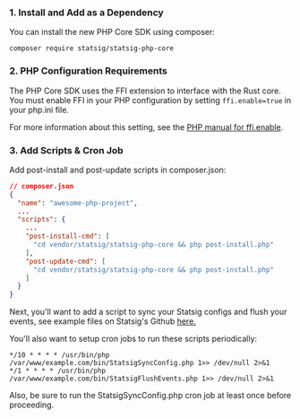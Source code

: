 
### 1. Install and Add as a Dependency
You can install the new PHP Core SDK using composer:

```shell
composer require statsig/statsig-php-core
```

### 2. PHP Configuration Requirements
The PHP Core SDK uses the FFI extension to interface with the Rust core. You must enable FFI in your PHP configuration by setting `ffi.enable=true` in your php.ini file.

For more information about this setting, see the [PHP manual for ffi.enable](https://www.php.net/manual/en/ffi.configuration.php#ini.ffi.enable).

### 3. Add Scripts & Cron Job

Add post-install and post-update scripts in composer.json: 

```json
// composer.json
{
  "name": "awesome-php-project",
  ...
  "scripts": {
    ...
    "post-install-cmd": [
      "cd vendor/statsig/statsig-php-core && php post-install.php"
    ],
    "post-update-cmd": [
      "cd vendor/statsig/statsig-php-core && php post-install.php"
    ]
  }
}
```

Next, you'll want to add a script to sync your Statsig configs and flush your events, see example files on Statsig's Github [here.](https://github.com/daniel-statsig/statsig-php-core-slim-example/tree/main/bin)

You'll also want to setup cron jobs to run these scripts periodically:

```shell
*/10 * * * * /usr/bin/php /var/www/example.com/bin/StatsigSyncConfig.php 1>> /dev/null 2>&1
*/1 * * * * /usr/bin/php /var/www/example.com/bin/StatsigFlushEvents.php 1>> /dev/null 2>&1
```

Also, be sure to run the StatsigSyncConfig.php cron job at least once before proceeding.